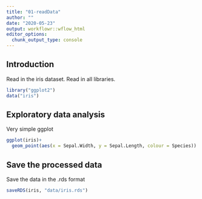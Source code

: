 ```yaml
---
title: "01-readData"
author: ""
date: "2020-05-23"
output: workflowr::wflow_html
editor_options:
  chunk_output_type: console
---
```


## Introduction

Read in the iris dataset.
Read in all libraries.

```r
library("ggplot2")
data("iris")
```

## Exploratory data analysis

Very simple ggplot

```r
ggplot(iris)+
  geom_point(aes(x = Sepal.Width, y = Sepal.Length, colour = Species))
```

## Save the processed data

Save the data in the .rds format

```r
saveRDS(iris, "data/iris.rds")
```


